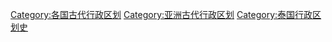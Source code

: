 [[Category:各国古代行政区划|Category:各国古代行政区划]]
[[Category:亚洲古代行政区划|Category:亚洲古代行政区划]]
[[Category:泰国行政区划史|Category:泰国行政区划史]]